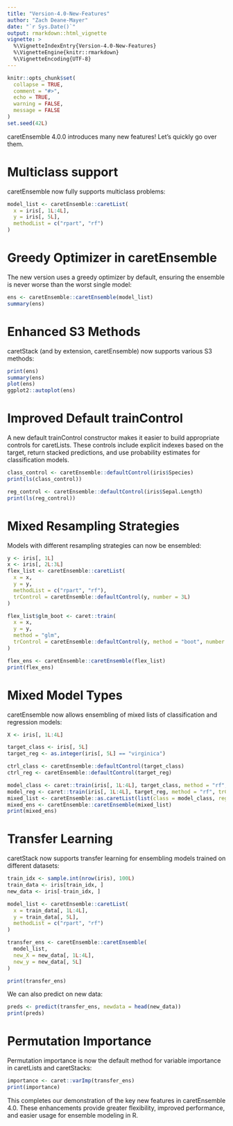 ```yaml
---
title: "Version-4.0-New-Features"
author: "Zach Deane-Mayer"
date: "`r Sys.Date()`"
output: rmarkdown::html_vignette
vignette: >
  %\VignetteIndexEntry{Version-4.0-New-Features}
  %\VignetteEngine{knitr::rmarkdown}
  %\VignetteEncoding{UTF-8}
---
```


```r
knitr::opts_chunk$set(
  collapse = TRUE,
  comment = "#>",
  echo = TRUE,
  warning = FALSE,
  message = FALSE
)
set.seed(42L)
```

caretEnsemble 4.0.0 introduces many new features! Let's quickly go over them.

# Multiclass support
caretEnsemble now fully supports multiclass problems:
```r
model_list <- caretEnsemble::caretList(
  x = iris[, 1L:4L],
  y = iris[, 5L],
  methodList = c("rpart", "rf")
)
```

# Greedy Optimizer in caretEnsemble
The new version uses a greedy optimizer by default, ensuring the ensemble is never worse than the worst single model:
```r
ens <- caretEnsemble::caretEnsemble(model_list)
summary(ens)
```

# Enhanced S3 Methods
caretStack (and by extension, caretEnsemble) now supports various S3 methods:
```r
print(ens)
summary(ens)
plot(ens)
ggplot2::autoplot(ens)
```
# Improved Default trainControl
A new default trainControl constructor makes it easier to build appropriate controls for caretLists. These controls include explicit indexes based on the target, return stacked predictions, and use probability estimates for classification models.
```r
class_control <- caretEnsemble::defaultControl(iris$Species)
print(ls(class_control))
```

```r
reg_control <- caretEnsemble::defaultControl(iris$Sepal.Length)
print(ls(reg_control))
```

# Mixed Resampling Strategies
Models with different resampling strategies can now be ensembled:
```r
y <- iris[, 1L]
x <- iris[, 2L:3L]
flex_list <- caretEnsemble::caretList(
  x = x,
  y = y,
  methodList = c("rpart", "rf"),
  trControl = caretEnsemble::defaultControl(y, number = 3L)
)

flex_list$glm_boot <- caret::train(
  x = x,
  y = y,
  method = "glm",
  trControl = caretEnsemble::defaultControl(y, method = "boot", number = 25L)
)

flex_ens <- caretEnsemble::caretEnsemble(flex_list)
print(flex_ens)
```

# Mixed Model Types
caretEnsemble now allows ensembling of mixed lists of classification and regression models:
```r
X <- iris[, 1L:4L]

target_class <- iris[, 5L]
target_reg <- as.integer(iris[, 5L] == "virginica")

ctrl_class <- caretEnsemble::defaultControl(target_class)
ctrl_reg <- caretEnsemble::defaultControl(target_reg)

model_class <- caret::train(iris[, 1L:4L], target_class, method = "rf", trControl = ctrl_class)
model_reg <- caret::train(iris[, 1L:4L], target_reg, method = "rf", trControl = ctrl_reg)
mixed_list <- caretEnsemble::as.caretList(list(class = model_class, reg = model_reg))
mixed_ens <- caretEnsemble::caretEnsemble(mixed_list)
print(mixed_ens)
```

# Transfer Learning
caretStack now supports transfer learning for ensembling models trained on different datasets:
```r
train_idx <- sample.int(nrow(iris), 100L)
train_data <- iris[train_idx, ]
new_data <- iris[-train_idx, ]

model_list <- caretEnsemble::caretList(
  x = train_data[, 1L:4L],
  y = train_data[, 5L],
  methodList = c("rpart", "rf")
)

transfer_ens <- caretEnsemble::caretEnsemble(
  model_list,
  new_X = new_data[, 1L:4L],
  new_y = new_data[, 5L]
)

print(transfer_ens)
```

We can also predict on new data:
```r
preds <- predict(transfer_ens, newdata = head(new_data))
print(preds)
```

# Permutation Importance
Permutation importance is now the default method for variable importance in caretLists and caretStacks:
```r
importance <- caret::varImp(transfer_ens)
print(importance)
```

This completes our demonstration of the key new features in caretEnsemble 4.0. These enhancements provide greater flexibility, improved performance, and easier usage for ensemble modeling in R.
